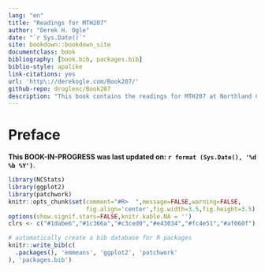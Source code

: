 ```yaml
--- 
lang: "en"
title: "Readings for MTH207"
author: "Derek H. Ogle"
date: "`r Sys.Date()`"
site: bookdown::bookdown_site
documentclass: book
bibliography: [book.bib, packages.bib]
biblio-style: apalike
link-citations: yes
url: 'http\://derekogle.com/Book207/'
github-repo: droglenc/Book207
description: "This book contains the readings for MTH207 at Northland College."
---
```


# Preface {-}

**This BOOK-IN-PROGRESS was last updated on: `r format (Sys.Date(), '%d %b %Y')`**.

```r
library(NCStats)
library(ggplot2)
library(patchwork)
knitr::opts_chunk$set(comment="#R>  ",message=FALSE,warning=FALSE,
                      fig.align='center',fig.width=3.5,fig.height=3.5)
options(show.signif.stars=FALSE,knitr.kable.NA = '')
clrs <- c("#1dabe6","#1c366a","#c3ced0","#e43034","#fc4e51","#af060f")
```


```r
# automatically create a bib database for R packages
knitr::write_bib(c(
  .packages(), 'emmeans', 'ggplot2', 'patchwork'
), 'packages.bib')
```


